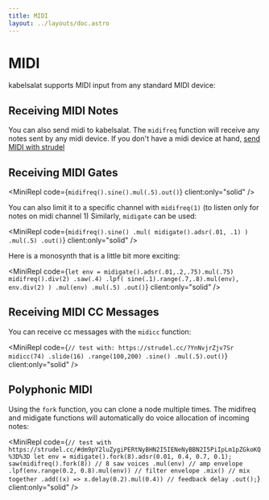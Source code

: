 ```yaml
---
title: MIDI
layout: ../layouts/doc.astro
---
```



# MIDI

kabelsalat supports MIDI input from any standard MIDI device:

## Receiving MIDI Notes

You can also send midi to kabelsalat. The `midifreq` function will receive any
notes sent by any midi device. If you don't have a midi device at hand, <a href="https://strudel.cc/#bm90ZSgiYyBhIGYgZSIpLmNsaXAoLjUpLm1pZGkoKQ%3D%3D" target="_blank">send MIDI with strudel</a>

## Receiving MIDI Gates

<MiniRepl code={`midifreq().sine().mul(.5).out()`} client:only="solid" />

You can also limit it to a specific channel with `midifreq(1)` (to listen
only for notes on midi channel 1) Similarly, `midigate` can be used:

<MiniRepl
  code={`midifreq().sine()
.mul( midigate().adsr(.01, .1) )
.mul(.5)
.out()`}
  client:only="solid"
/>

Here is a monosynth that is a little bit more exciting:

<MiniRepl
  code={`let env = midigate().adsr(.01,.2,.75).mul(.75)
midifreq().div(2)
.saw(.4)
.lpf(
  sine(.1).range(.7,.8).mul(env), 
  env.div(2)
)
.mul(env)
.mul(.5)
.out()`}
  client:only="solid"
/>

## Receiving MIDI CC Messages

You can receive cc messages with the `midicc` function:

<MiniRepl
  code={`// test with: https://strudel.cc/?YnNvjrZjv7Sr
midicc(74)
.slide(16)
.range(100,200)
.sine()
.mul(.5).out()`}
  client:only="solid"
/>

## Polyphonic MIDI

Using the `fork` function, you can clone a node multiple times. The midifreq and
midigate functions will automatically do voice allocation of incoming notes:

<MiniRepl
  code={`// test with https://strudel.cc/#dm9pY2luZygiPERtNyBHN2I5IENeNyBBN2I5PiIpLm1pZGkoKQ%3D%3D
let env = midigate().fork(8).adsr(0.01, 0.4, 0.7, 0.1);
saw(midifreq().fork(8)) // 8 saw voices
  .mul(env) // amp envelope
  .lpf(env.range(0.2, 0.8).mul(env)) // filter envelope
  .mix() // mix together
  .add((x) => x.delay(0.2).mul(0.4)) // feedback delay
  .out();`}
  client:only="solid"
/>
